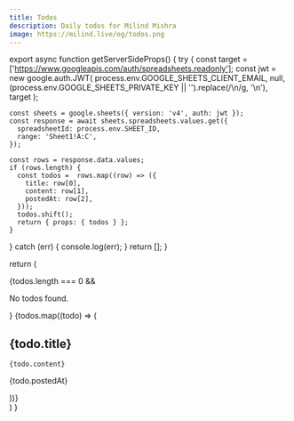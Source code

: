 ```yaml
---
title: Todos
description: Daily todos for Milind Mishra
image: https://milind.live/og/todos.png
---
```



export async function getServerSideProps() {
  try {
    const target = ['https://www.googleapis.com/auth/spreadsheets.readonly'];
    const jwt = new google.auth.JWT(
      process.env.GOOGLE_SHEETS_CLIENT_EMAIL,
      null,
      (process.env.GOOGLE_SHEETS_PRIVATE_KEY || '').replace(/\\n/g, '\n'),
      target
    );

    const sheets = google.sheets({ version: 'v4', auth: jwt });
    const response = await sheets.spreadsheets.values.get({
      spreadsheetId: process.env.SHEET_ID,
      range: 'Sheet1!A:C',
    });

    const rows = response.data.values;
    if (rows.length) {
      const todos =  rows.map((row) => ({
        title: row[0],
        content: row[1],
        postedAt: row[2],
      }));
      todos.shift();
      return { props: { todos } };
    }

} catch (err) { console.log(err); } return []; }

  return (
    <div>
      {todos.length === 0 && <p>No todos found.</p>}
      {todos.map((todo) => (
        <div key={todo.title}>
          <h2>{todo.title}</h2>
          <code>{todo.content}</code>
          <p>{todo.postedAt}</p>
        </div>
      ))}
    </div>
  )
}
